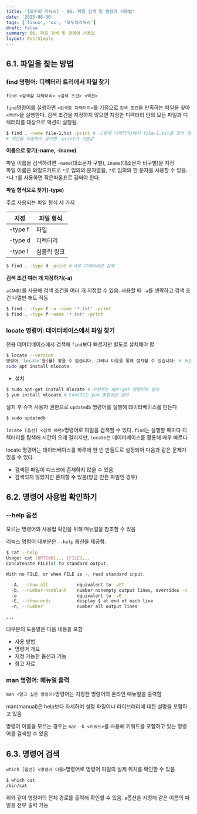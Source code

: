 ```yaml
---
title: '[모두의 리눅스] - 06. 파일 검색 및 명령어 사용법'
date: '2025-08-30'
tags: ['linux', 'os', '모두의리눅스']
draft: false
summary: 06. 파일 검색 및 명령어 사용법
layout: PostSimple
---
```


## 6.1. 파일을 찾는 방법

### find 명령어: 디렉터리 트리에서 파일 찾기

`find <검색할 디렉터리> <검색 조건> <액션>`

`find`명령어를 실행하면 `<검색할 디렉터리>`를 기점으로 `검색 조건`을 만족하는 파일을 찾아 `<액션>`을 실행한다. 검색 조건을 지정하지 않으면 지정한 디렉터리 안의 모든 파일과 디렉터리를 대상으로 액션이 실행됨.

```bash
$ find . -name file-1.txt -print # .(현재 디렉터리)에서 file-1.txt를 찾아 경로를 출력
# 액션을 지정하지 않으면 -print가 기본값
```

**이름으로 찾기(-name, -iname)**

파일 이름을 검색하려면 `-name`(대소문자 구별), `iname`(대소문자 비구별)을 지정  
파일 이름은 와일드카드로 `*`로 임의의 문자열을, `?`로 임의의 한 문자를 사용할 수 있음. `*`나 `?`를 사용하면 작은따옴표로 감싸야 한다.

**파일 형식으로 찾기(-type)**

주로 사용되는 파일 형식 세 가지

| 지정    | 파일 형식   |
| ------- | ----------- |
| -type f | 파일        |
| -type d | 디렉터리    |
| -type l | 심볼릭 링크 |

```bash
$ find . -type d -print # d로 디렉터리만 검색
```

**검색 조건 여러 개 지정하기(-a)**

`a(AND)`를 사용해 검색 조건을 여러 개 지정할 수 있음. 사용할 때 `-a`를 생략하고 검색 조건 나열만 해도 작동

```bash
$ find . -type f -a -name '*.txt' -print
$ find . -type f -name '*.txt' -print
```

### locate 명령어: 데이터베이스에서 파일 찾기

전용 데이터베이스에서 검색해 `find`보다 빠르지만 별도로 설치해야 함

```bash
$ locate --version
명령어 'locate'을(를) 찾을 수 없습니다. 그러나 다음을 통해 설치할 수 있습니다: # 버전이 출력되면 이미 설치된 것
sudo apt install mlocate
```

- 설치

```bash
$ sudo apt-get install mlocate # 우분투는 apt-get 명령어로 설치
$ yum install mlocate # CentOS는 yum 명령어로 설치
```

설치 후 슈퍼 사용자 권한으로 `updatedb` 명령어를 실행해 데이터베이스를 만든다

```bash
$ sudo updatedb
```

`locate [옵션] <검색 패턴>`명령어로 파일을 검색할 수 있다. `find`는 실행할 때마다 디렉터리를 탐색해 시간이 오래 걸리지만, `locate`는 데이터베이스를 활용해 매우 빠르다.

locate 명령어는 데이터베이스를 하루에 한 번 만들도로 설정되어 다음과 같은 문제가 있을 수 있다.

- 검색된 파일이 디스크에 존재하지 않을 수 있음
- 검색되지 않았지만 존재할 수 있음(방금 만든 파일인 경우)

## 6.2. 명령어 사용법 확인하기

### --help 옵션

모르는 명령어의 사용법 확인을 위해 매뉴얼을 참조할 수 있음

리눅스 명령어 대부분은 `--help` 옵션을 제공함.

```bash
$ cat --help
Usage: cat [OPTION]... [FILE]...
Concatenate FILE(s) to standard output.

With no FILE, or when FILE is -, read standard input.

  -A, --show-all           equivalent to -vET
  -b, --number-nonblank    number nonempty output lines, overrides -n
  -e                       equivalent to -vE
  -E, --show-ends          display $ at end of each line
  -n, --number             number all output lines

...
```

대부분의 도움말은 다음 내용을 포함

- 사용 방법
- 명령어 개요
- 지정 가능한 옵션과 기능
- 참고 자료

### man 명령어: 매뉴얼 출력

`man <알고 싶은 명령어>`명령어는 지정한 명령어의 온라인 매뉴얼을 출력함

man(manual)은 help보다 자세하며 설정 파일이나 라이브러리에 대한 설명을 포함하고 있음

명령어 이름을 모르는 경우는 `man -k <키워드>`를 사용해 키워드를 포함하고 있는 명령어를 검색할 수 있음

## 6.3. 명령어 검색

`which [옵션] <명령어 이름>`명령어로 명령어 파일의 실제 위치를 확인할 수 있음

```bash
$ which cat
/bin/cat
```

위와 같이 명령어의 전체 경로를 출력해 확인할 수 있음. `a`옵션을 지정해 같은 이름의 파일을 전부 출력 가능
